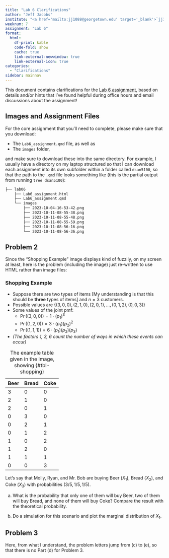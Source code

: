 ```yaml
---
title: "Lab 6 Clarifications"
author: "Jeff Jacobs"
institute: "<a href='mailto:jj1088@georgetown.edu' target='_blank'>`jj1088@georgetown.edu`</a>"
weeknum: 7
assignment: "Lab 6"
format:
  html:
    df-print: kable
    code-fold: show
    cache: true
    link-external-newwindow: true
    link-external-icon: true
categories:
  - "Clarifications"
sidebar: mainnav
---
```


This document contains clarifications for the [Lab 6 assignment](https://drive.google.com/drive/folders/1A1NtBCZ7Qg2-63wc2DTvx3XXJpjrjZ7S?usp=sharing){target='_blank'}, based on details and/or hints that I've found helpful during office hours and email discussions about the assignment!

## Images and Assignment Files

For the core assignment that you'll need to complete, please make sure that you download:

* The `Lab6_assignment.qmd` file, as well as
* The `images` folder,

and make sure to download these into the same directory. For example, I usually have a directory on my laptop structured so that I can download each assignment into its own subfolder within a folder called `dsan5100`, so that the path to the `.qmd` file looks something like (this is the partial output from running `tree dsan5100`):

``` .bash
├── lab06
    ├── Lab6_assignment.html
    ├── Lab6_assignment.qmd
    └── images
        ├── 2023-10-04-16-53-42.png
        ├── 2023-10-11-08-55-38.png
        ├── 2023-10-11-08-55-48.png
        ├── 2023-10-11-08-55-59.png
        ├── 2023-10-11-08-56-16.png
        └── 2023-10-11-08-56-36.png
```

## Problem 2

Since the "Shopping Example" image displays kind of fuzzily, on my screen at least, here is the problem (including the image) just re-written to use HTML rather than image files:

### Shopping Example

* Suppose there are two types of items [My understanding is that this should be **three** types of items] and $n = 3$ customers.
* Possible values are $\{(3,0,0),(2,1,0),(2,0,1), \ldots, (0,1,2), (0,0,3)\}$
* Some values of the joint pmf:
  * $\Pr((3,0,0)) = 1 \cdot (p_1)^3$
  * $\Pr((1,2,0)) = 3 \cdot (p_1)(p_2)^2$
  * $\Pr((1,1,1)) = 6 \cdot (p_1)(p_2)(p_3)$
* *(The factors 1, 3, 6 count the number of ways in which these events can occur)*

| Beer | Bread | Coke |
| - | - | - |
| 3 | 0 | 0 |
| 2 | 1 | 0 |
| 2 | 0 | 1 |
| 0 | 3 | 0 |
| 0 | 2 | 1 |
| 0 | 1 | 2 |
| 1 | 0 | 2 |
| 1 | 2 | 0 |
| 1 | 1 | 1 |
| 0 | 0 | 3 |

: The example table given in the image, showing  {#tbl-shopping}

Let's say that Molly, Ryan, and Mr. Bob are buying Beer ($X_1$), Bread ($X_2$), and Coke ($X_3$) with probabilities $\left(3/5, 1/5, 1/5\right)$.

a. What is the probability that only one of them will buy Beer, two of them will buy Bread, and none of them will buy Coke? Compare the result with the theoretical probability.

b. Do a simulation for this scenario and plot the marginal distribution of $X_1$.

## Problem 3

Here, from what I understand, the problem letters jump from (c) to (e), so that there is no Part (d) for Problem 3.
